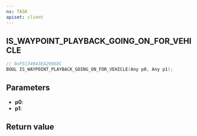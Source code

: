 ```yaml
---
ns: TASK
apiset: client
---
```

## IS_WAYPOINT_PLAYBACK_GOING_ON_FOR_VEHICLE

```c
// 0xF5134943EA29868C
BOOL IS_WAYPOINT_PLAYBACK_GOING_ON_FOR_VEHICLE(Any p0, Any p1);
```


## Parameters
* **p0**:
* **p1**:

## Return value